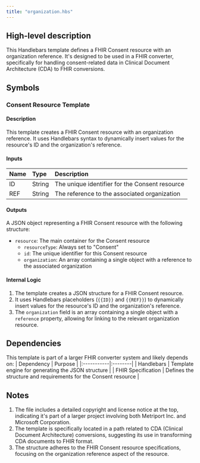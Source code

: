 ```yaml
---
title: "organization.hbs"
---
```


## High-level description
This Handlebars template defines a FHIR Consent resource with an organization reference. It's designed to be used in a FHIR converter, specifically for handling consent-related data in Clinical Document Architecture (CDA) to FHIR conversions.

## Symbols

### Consent Resource Template
#### Description
This template creates a FHIR Consent resource with an organization reference. It uses Handlebars syntax to dynamically insert values for the resource's ID and the organization's reference.

#### Inputs
| Name | Type | Description |
|:-----|:-----|:------------|
| ID | String | The unique identifier for the Consent resource |
| REF | String | The reference to the associated organization |

#### Outputs
A JSON object representing a FHIR Consent resource with the following structure:
- `resource`: The main container for the Consent resource
  - `resourceType`: Always set to "Consent"
  - `id`: The unique identifier for this Consent resource
  - `organization`: An array containing a single object with a reference to the associated organization

#### Internal Logic
1. The template creates a JSON structure for a FHIR Consent resource.
2. It uses Handlebars placeholders (`{{ID}}` and `{{REF}}`) to dynamically insert values for the resource's ID and the organization's reference.
3. The `organization` field is an array containing a single object with a `reference` property, allowing for linking to the relevant organization resource.

## Dependencies
This template is part of a larger FHIR converter system and likely depends on:
| Dependency | Purpose |
|:-----------|:--------|
| Handlebars | Template engine for generating the JSON structure |
| FHIR Specification | Defines the structure and requirements for the Consent resource |

## Notes
1. The file includes a detailed copyright and license notice at the top, indicating it's part of a larger project involving both Metriport Inc. and Microsoft Corporation.
2. The template is specifically located in a path related to CDA (Clinical Document Architecture) conversions, suggesting its use in transforming CDA documents to FHIR format.
3. The structure adheres to the FHIR Consent resource specifications, focusing on the organization reference aspect of the resource.